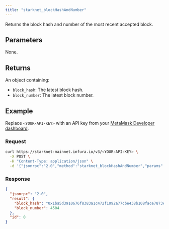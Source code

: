 ```yaml
---
title: "starknet_blockHashAndNumber"
---
```



Returns the block hash and number of the most recent accepted block.

## Parameters

None.

## Returns

An object containing:

- `block_hash`: The latest block hash.
- `block_number`: The latest block number.

## Example

Replace `<YOUR-API-KEY>` with an API key from your [MetaMask Developer dashboard](https://developer.metamask.io/).

### Request

<Tabs>
<TabItem value="curl">

```bash
curl https://starknet-mainnet.infura.io/v3/<YOUR-API-KEY> \
  -X POST \
  -H "Content-Type: application/json" \
  -d '{"jsonrpc":"2.0","method":"starknet_blockHashAndNumber","params":[],"id":0}'
```

</TabItem>
</Tabs>

### Response

<Tabs>
<TabItem value="JSON">

```json
{
  "jsonrpc": "2.0",
  "result": {
    "block_hash": "0x1ba5d3910676f8383a1c472f1092a77cbe438b108face7873e0407ceee8da1e",
    "block_number": 4504
  },
  "id": 0
}
```

</TabItem>
</Tabs>
